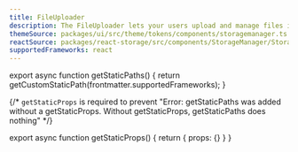 ```yaml
---
title: FileUploader
description: The FileUploader lets your users upload and manage files in the cloud.
themeSource: packages/ui/src/theme/tokens/components/storagemanager.ts
reactSource: packages/react-storage/src/components/StorageManager/StorageManager.tsx
supportedFrameworks: react
---
```



export async function getStaticPaths() {
  return getCustomStaticPath(frontmatter.supportedFrameworks);
}

{/*  `getStaticProps` is required to prevent "Error: getStaticPaths was added without a getStaticProps. Without getStaticProps, getStaticPaths does nothing" */}

export async function getStaticProps() {
  return { props: {} }
}

<ReactPage />
